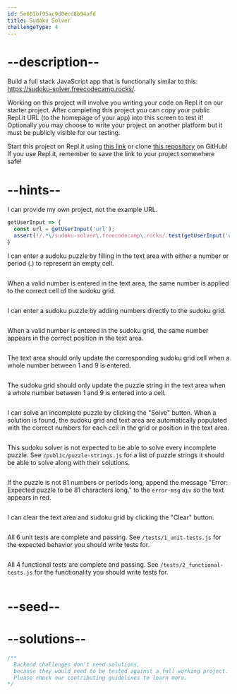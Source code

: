 ```yaml
---
id: 5e601bf95ac9d0ecd8b94afd
title: Sudoku Solver
challengeType: 4
---
```


# --description--

Build a full stack JavaScript app that is functionally similar to this: <https://sudoku-solver.freecodecamp.rocks/>.

Working on this project will involve you writing your code on Repl.it on our starter project. After completing this project you can copy your public Repl.it URL (to the homepage of your app) into this screen to test it! Optionally you may choose to write your project on another platform but it must be publicly visible for our testing.

Start this project on Repl.it using [this link](https://repl.it/github/freeCodeCamp/boilerplate-project-sudoku-solver) or clone [this repository](https://github.com/freeCodeCamp/boilerplate-project-sudoku-solver/) on GitHub! If you use Repl.it, remember to save the link to your project somewhere safe!

# --hints--

I can provide my own project, not the example URL.

```js
getUserInput => {
  const url = getUserInput('url');
  assert(!/.*\/sudoku-solver\.freecodecamp\.rocks/.test(getUserInput('url')));
}
```

I can enter a sudoku puzzle by filling in the text area with either a number or period (.) to represent an empty cell.

```js

```

When a valid number is entered in the text area, the same number is applied to the correct cell of the sudoku grid.

```js

```

I can enter a sudoku puzzle by adding numbers directly to the sudoku grid.

```js

```

When a valid number is entered in the sudoku grid, the same number appears in the correct position in the text area.

```js

```

The text area should only update the corresponding sudoku grid cell when a whole number between 1 and 9 is entered.

```js

```

The sudoku grid should only update the puzzle string in the text area when a whole number between 1 and 9 is entered into a cell.

```js

```

I can solve an incomplete puzzle by clicking the "Solve" button. When a solution is found, the sudoku grid and text area are automatically populated with the correct numbers for each cell in the grid or position in the text area.

```js

```

This sudoku solver is not expected to be able to solve every incomplete puzzle. See `/public/puzzle-strings.js` for a list of puzzle strings it should be able to solve along with their solutions.

```js

```

If the puzzle is not 81 numbers or periods long, append the message "Error: Expected puzzle to be 81 characters long." to the `error-msg` `div` so the text appears in red.

```js

```

I can clear the text area and sudoku grid by clicking the "Clear" button.

```js

```

All 6 unit tests are complete and passing. See `/tests/1_unit-tests.js` for the expected behavior you should write tests for.

```js

```

All 4 functional tests are complete and passing. See `/tests/2_functional-tests.js` for the functionality you should write tests for.

```js

```

# --seed--

# --solutions--

```js
/**
  Backend challenges don't need solutions,
  because they would need to be tested against a full working project.
  Please check our contributing guidelines to learn more.
*/
```
